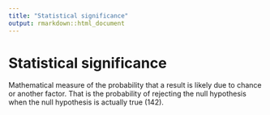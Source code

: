 ```yaml
---
title: "Statistical significance"
output: rmarkdown::html_document
---
```


# Statistical significance

Mathematical measure of the probability  that a result is likely due to chance or  another  factor. That is the probability of  rejecting the null hypothesis when the null  hypothesis is actually true (142).

